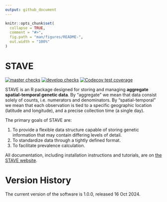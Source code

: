```yaml
---
output: github_document
---
```


<!-- README.md is generated from README.Rmd. Please edit that file -->

```r
knitr::opts_chunk$set(
  collapse = TRUE,
  comment = "#>",
  fig.path = "man/figures/README-",
  out.width = "100%"
)
```

# STAVE

[![master checks](https://github.com/mrc-ide/STAVE/workflows/checks_main/badge.svg)](https://github.com/mrc-ide/STAVE/actions)
[![develop checks](https://github.com/mrc-ide/STAVE/workflows/checks_develop/badge.svg)](https://github.com/mrc-ide/STAVE/actions)
[![Codecov test coverage](https://codecov.io/gh/mrc-ide/STAVE/branch/main/graph/badge.svg)](https://app.codecov.io/gh/mrc-ide/STAVE?branch=main)

STAVE is an R package designed for storing and managing **aggregate
spatial-temporal genetic data**. By “aggregate” we mean that data consist solely
of counts, i.e. numerators and denominators. By “spatial-temporal” we mean that
each observation is tied to a specific geographic location (latitude and
longitude), and a precise collection time (a single day).

The primary goals of STAVE are:

1. To provide a flexible data structure capable of storing genetic information that may contain differing levels of detail.
2. To standardize data through a tightly defined format.
3. To facilitate prevalence calculation.

All documentation, including installation instructions and tutorials, are on [the STAVE website](https://mrc-ide.github.io/STAVE/).


# Version History

The current version of the software is 1.0.0, released 16 Oct 2024.
